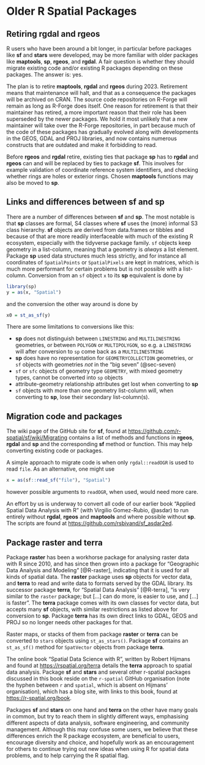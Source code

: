 # Older R Spatial Packages {#sec-older}

## Retiring **rgdal** and **rgeos** {#sec-retire}
\index{rgdal!retirement}
\index{rgeos!retirement}

R users who have been around a bit longer, in particular before
packages like **sf** and **stars** were developed, may be more familiar
with older packages like **maptools**, **sp**, **rgeos**, and **rgdal**. A
fair question is whether they should migrate existing code and/or
existing R packages depending on these packages.  The answer is: yes.

The plan is to retire **maptools**, **rgdal** and **rgeos** during
2023. Retirement means that maintenance will halt, and that as a
consequence the packages will be archived on CRAN. The source code
repositories on R-Forge will remain as long as R-Forge does itself.
One reason for retirement is that their maintainer has retired,
a more important reason that their role has been superseded by the newer packages.
We hold it most unlikely that a new maintainer will take over the 
R-Forge repositories, in part because much of the code of these packages 
has gradually evolved along with developments in the GEOS,
GDAL and PROJ libraries, and now contains numerous constructs that
are outdated and make it forbidding to read.

Before **rgeos** and **rgdal** retire, existing ties that package **sp**
has to **rgdal** and **rgeos** can and will be replaced by ties to
package **sf**. This involves for example validation of coordinate reference
system identifiers, and checking whether rings are holes or exterior
rings. Chosen **maptools** functions may also be moved to **sp**.

## Links and differences between sf and sp
\index{sp!differences from sf}

There are a number of differences between **sf** and **sp**. The most
notable is that **sp** classes are formal, S4 classes where **sf** uses
the (more) informal S3 class hierarchy. **sf** objects are derived from
data.frames or tibbles and because of that are more readily interfaceable
with much of the existing R ecosystem, especially with the tidyverse
package family. `sf` objects keep geometry in a list-column, meaning
that a geometry is _always_ a list element. Package **sp** used data
structures much less strictly, and for instance all coordinates of
`SpatialPoints` or `SpatialPixels` are kept in matrices, which is
much more performant for certain problems but is not possible with 
a list-column. Conversion from an `sf` object `x` to its **sp**
equivalent is done by
```r
library(sp)
y = as(x, "Spatial")
```
and the conversion the other way around is done by
```r
x0 = st_as_sf(y)
```

There are some limitations to conversions like this:

* **sp** does not distinguish between `LINESTRING` and
`MULTILINESTRING` geometries, or between `POLYGON` or `MULTIPOLYGON`,
so e.g. a `LINESTRING` will after conversion to `sp` come back as a
`MULTILINESTRING`
* **sp** does have no representation for `GEOMETRYCOLLECTION`
geometries, or `sf` objects with geometries _not_ in the "big seven" (@sec-seven)
* `sf` or `sfc` objects of geometry type `GEOMETRY`, with mixed
geometry types, cannot be converted into `sp` objects
* attribute-geometry relationship attributes get lost when converting
  to **sp**
* `sf` objects with more than one geometry list-column will, when
converting to **sp**, lose their secondary list-column(s).


## Migration code and packages
\index{sf!migration from sp}

The wiki page of the GitHub site for **sf**, found at
<https://github.com/r-spatial/sf/wiki/Migrating> contains a list of
methods and functions in **rgeos**, **rgdal** and **sp** and the
corresponding **sf** method or function. This may help converting
existing code or packages.

A simple approach to migrate code is when only `rgdal::readOGR` is
used to read `file`. As an alternative, one might use
```r
x = as(sf::read_sf("file"), "Spatial")
```
however possible arguments to `readOGR`, when used, would need more
care.

An effort by us is underway to convert all code of our earlier book
"Applied Spatial Data Analysis with R" (with Virgilio Gomez-Rubio,
@asdar) to run entirely without **rgdal**, **rgeos** and **maptools** and
where possible without **sp**. The scripts are found at
<https://github.com/rsbivand/sf_asdar2ed>.

## Package raster and terra
\index{raster}
\index{terra}

Package **raster** has been a workhorse package for analysing raster
data with R since 2010, and has since then grown into a package for
"Geographic Data Analysis and Modeling" [@R-raster], indicating that
it is used for all kinds of spatial data. The **raster** package uses
**sp** objects for vector data, and **terra** to read and write data to
formats served by the GDAL library. Its successor package **terra**,
for "Spatial Data Analysis" [@R-terra], "is very similar to the
`raster` package; but [...] can do more, is easier to use, and
[...]  is faster". The **terra** package comes with its own classes
for vector data, but accepts many **sf** objects, with similar
restrictions as listed above for conversion to **sp**.  Package **terra**
has its own direct links to GDAL, GEOS and PROJ so no longer needs
other packages for that. 

Raster maps, or stacks of them from package **raster** or **terra**
can be converted to `stars` objects using `st_as_stars()`. Package
**sf** contains an `st_as_sf()` method for `SpatVector` objects
from package **terra**. 

The online book "Spatial Data Science with R", written by
Robert Hijmans and found at <https://rspatial.org/terra> details
the **terra** approach to spatial data analysis. Package **sf**
and **stars** and several other r-spatial packages discussed in
this book reside on the `r-spatial` GitHub organisation (note the
hyphen between `r` and `spatial`, which is absent on Hijmans'
organisation), which has a blog site, with links to this book,
found at <https://r-spatial.org/book>.

Packages **sf** and **stars** on one hand and **terra** on the other
have many goals in common, but try to reach them in slightly
different ways, emphasising different aspects of data analysis,
software engineering, and community management. Although this may
confuse some users, we believe that these differences enrich the
R package ecosystem, are beneficial to users, encourage diversity
and choice, and hopefully work as an encouragement for others to
continue trying out new ideas when using R for spatial data problems,
and to help carrying the R spatial flag.
